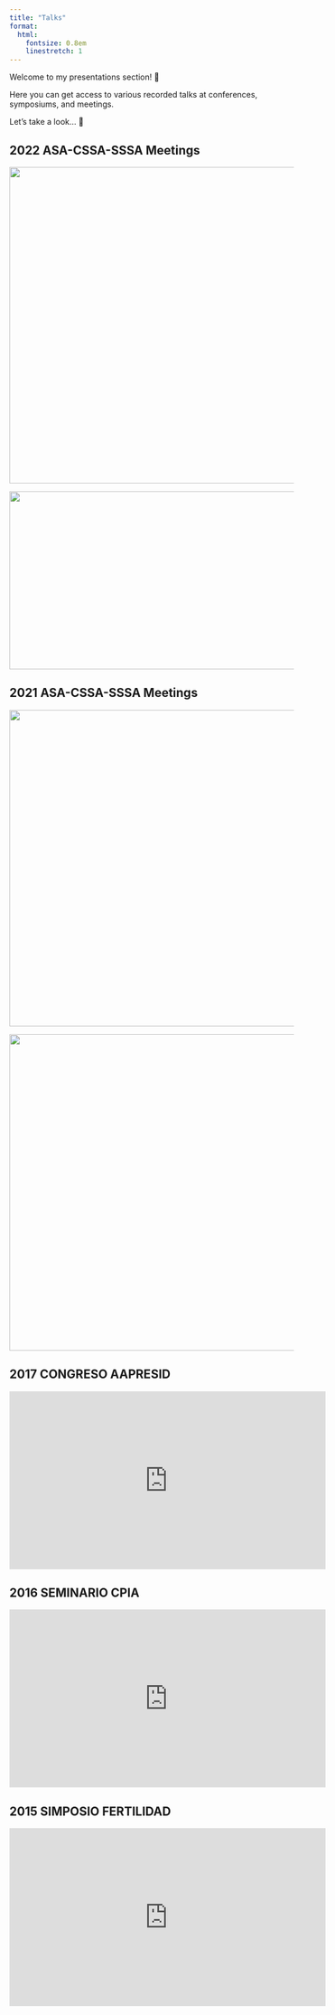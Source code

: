 ```yaml
---
title: "Talks"
format:
  html:
    fontsize: 0.8em
    linestretch: 1
---
```


Welcome to my presentations section! 👋

Here you can get access to various recorded talks at conferences, symposiums, and meetings.

Let's take a look... 🎥

## 2022 ASA-CSSA-SSSA Meetings

::: {align="left"}
[![](images/Screenshot%202023-04-04%20000156.png){fig-align="left" width="560"}](https://scisoc.confex.com/scisoc/2022am/videogateway.cgi/id/43596?recordingid=43596&iframe=1)
:::

::: {align="left"}
[![](images/Screenshot%202023-04-03%20234320.png){fig-align="left" width="560" height="315"}](https://scisoc.confex.com/scisoc/2022am/videogateway.cgi/id/44278?recordingid=44278&iframe=1)
:::

## 2021 ASA-CSSA-SSSA Meetings

::: {align="left"}
[![](images/Screenshot%202023-04-04%20000551.png){fig-align="left" width="560"}](https://scisoc.confex.com/scisoc/2021am/videogateway.cgi/id/41963?recordingid=41963&iframe=1)
:::

::: {align="left"}
[![](images/Screenshot%202023-04-04%20000746.png){fig-align="left" width="560"}](https://scisoc.confex.com/scisoc/2021am/videogateway.cgi/id/42244?recordingid=42244&iframe=1)
:::

## 2017 CONGRESO AAPRESID

::: {align="center"}
<iframe width="560" height="315" src="https://www.youtube.com/embed/hYnMkX-DSVU?start=36" title="YouTube video player" frameborder="0" allow="accelerometer; autoplay; clipboard-write; encrypted-media; gyroscope; picture-in-picture; web-share" allowfullscreen>

</iframe>
:::

## 2016 SEMINARIO CPIA

::: {align="center"}
<iframe width="560" height="315" src="https://www.youtube.com/embed/pyBExlgeteM?start=0" title="YouTube video player" frameborder="0" allow="accelerometer; autoplay; clipboard-write; encrypted-media; gyroscope; picture-in-picture; web-share" allowfullscreen>

</iframe>
:::

## 2015 SIMPOSIO FERTILIDAD

::: {align="center"}
<iframe width="560" height="315" src="https://www.youtube.com/embed/t3PzJT263aA?start=36" title="YouTube video player" frameborder="0" allow="accelerometer; autoplay; clipboard-write; encrypted-media; gyroscope; picture-in-picture; web-share" allowfullscreen>

</iframe>
:::
